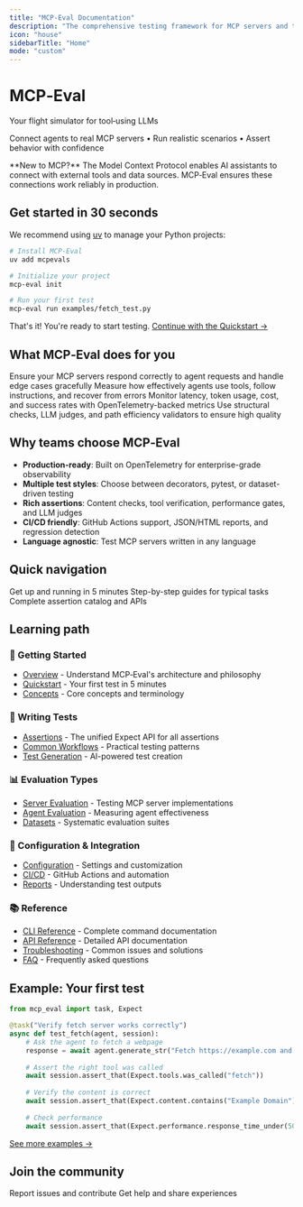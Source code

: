```yaml
---
title: "MCP‑Eval Documentation"
description: "The comprehensive testing framework for MCP servers and tool-using agents. Build confidence in your AI integrations with production-grade evaluation tools."
icon: "house"
sidebarTitle: "Home"
mode: "custom"
---
```


<div style={{textAlign:'center', marginTop: 32, marginBottom: 32}}>
  <h1>MCP‑Eval</h1>
  <p style={{fontSize: '1.25rem', marginBottom: 24}}>Your flight simulator for tool‑using LLMs</p>
  <p style={{fontSize: '1rem', opacity: 0.9}}>Connect agents to real MCP servers • Run realistic scenarios • Assert behavior with confidence</p>
</div>

<Note>
  **New to MCP?** The Model Context Protocol enables AI assistants to connect with external tools and data sources. MCP‑Eval ensures these connections work reliably in production.
</Note>

## Get started in 30 seconds

We recommend using [uv](https://docs.astral.sh/uv/) to manage your Python projects:

```bash
# Install MCP-Eval
uv add mcpevals

# Initialize your project
mcp-eval init

# Run your first test
mcp-eval run examples/fetch_test.py
```

That's it! You're ready to start testing. [Continue with the Quickstart →](./quickstart.mdx)

## What MCP‑Eval does for you

<CardGroup cols={2}>
  <Card title="Test MCP Servers" icon="server">
    Ensure your MCP servers respond correctly to agent requests and handle edge cases gracefully
  </Card>
  <Card title="Evaluate Agents" icon="robot">
    Measure how effectively agents use tools, follow instructions, and recover from errors
  </Card>
  <Card title="Track Performance" icon="chart-line">
    Monitor latency, token usage, cost, and success rates with OpenTelemetry-backed metrics
  </Card>
  <Card title="Assert Quality" icon="check-circle">
    Use structural checks, LLM judges, and path efficiency validators to ensure high quality
  </Card>
</CardGroup>

## Why teams choose MCP‑Eval

* **Production-ready**: Built on OpenTelemetry for enterprise-grade observability
* **Multiple test styles**: Choose between decorators, pytest, or dataset-driven testing
* **Rich assertions**: Content checks, tool verification, performance gates, and LLM judges
* **CI/CD friendly**: GitHub Actions support, JSON/HTML reports, and regression detection
* **Language agnostic**: Test MCP servers written in any language

## Quick navigation

<CardGroup cols={3}>
  <Card title="Quickstart" icon="rocket" href="./quickstart">
    Get up and running in 5 minutes
  </Card>
  <Card title="Common Workflows" icon="graduation-cap" href="./common-workflows">
    Step-by-step guides for typical tasks
  </Card>
  <Card title="API Reference" icon="code" href="./api-catalog">
    Complete assertion catalog and APIs
  </Card>
</CardGroup>

## Learning path

### 🚀 Getting Started
* [Overview](./overview.mdx) - Understand MCP‑Eval's architecture and philosophy
* [Quickstart](./quickstart.mdx) - Your first test in 5 minutes
* [Concepts](./concepts.mdx) - Core concepts and terminology

### 🧪 Writing Tests
* [Assertions](./assertions.mdx) - The unified Expect API for all assertions
* [Common Workflows](./common-workflows.mdx) - Practical testing patterns
* [Test Generation](./test-generation.mdx) - AI-powered test creation

### 📊 Evaluation Types
* [Server Evaluation](./server-evaluation.mdx) - Testing MCP server implementations
* [Agent Evaluation](./agent-evaluation.mdx) - Measuring agent effectiveness
* [Datasets](./datasets.mdx) - Systematic evaluation suites

### 🔧 Configuration & Integration
* [Configuration](./configuration.mdx) - Settings and customization
* [CI/CD](./ci-cd.mdx) - GitHub Actions and automation
* [Reports](./reports.mdx) - Understanding test outputs

### 📚 Reference
* [CLI Reference](./cli-reference.mdx) - Complete command documentation
* [API Reference](./api-catalog.mdx) - Detailed API documentation
* [Troubleshooting](./troubleshooting.mdx) - Common issues and solutions
* [FAQ](./faq.mdx) - Frequently asked questions

## Example: Your first test

```python
from mcp_eval import task, Expect

@task("Verify fetch server works correctly")
async def test_fetch(agent, session):
    # Ask the agent to fetch a webpage
    response = await agent.generate_str("Fetch https://example.com and summarize it")
    
    # Assert the right tool was called
    await session.assert_that(Expect.tools.was_called("fetch"))
    
    # Verify the content is correct
    await session.assert_that(Expect.content.contains("Example Domain"), response=response)
    
    # Check performance
    await session.assert_that(Expect.performance.response_time_under(5000))
```

[See more examples →](./examples.mdx)

## Join the community

<CardGroup cols={2}>
  <Card title="GitHub" icon="github" href="https://github.com/lastmile-ai/mcp-eval">
    Report issues and contribute
  </Card>
  <Card title="Discord" icon="discord" href="https://discord.gg/mcp-eval">
    Get help and share experiences
  </Card>
</CardGroup>

